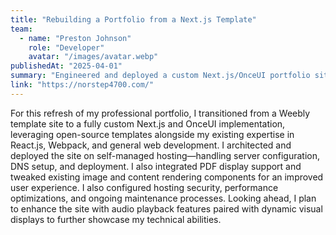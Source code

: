```yaml
---
title: "Rebuilding a Portfolio from a Next.js Template"
team:
  - name: "Preston Johnson"
    role: "Developer"
    avatar: "/images/avatar.webp"
publishedAt: "2025-04-01"
summary: "Engineered and deployed a custom Next.js/OnceUI portfolio site on self-managed hosting, integrating PDF support and advanced content rendering, with future plans for audio-visual features."
link: "https://norstep4700.com/"
---
```


For this refresh of my professional portfolio, I transitioned from a Weebly template site to a fully custom Next.js and OnceUI implementation, leveraging open-source templates alongside my existing expertise in React.js, Webpack, and general web development.
I architected and deployed the site on self-managed hosting—handling server configuration, DNS setup, and deployment. I also integrated PDF display support and tweaked existing image and content rendering components for an improved user experience.
I also configured hosting security, performance optimizations, and ongoing maintenance processes. Looking ahead, I plan to enhance the site with audio playback features paired with dynamic visual displays to further showcase my technical abilities.
